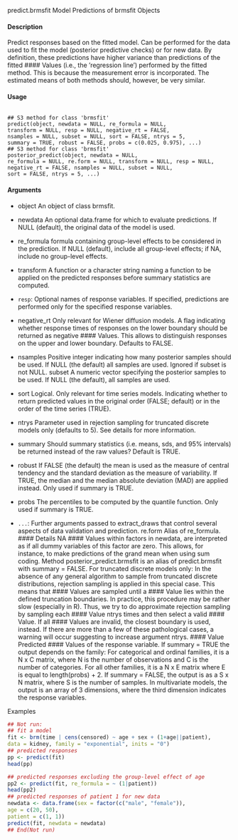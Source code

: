 


predict.brmsfit Model Predictions of brmsfit Objects

#### Description 

Predict responses based on the fitted model. Can be performed for the data used to fit the model
(posterior predictive checks) or for new data. By definition, these predictions have higher variance
than predictions of the fitted #### Values (i.e., the ’regression line’) performed by the fitted method.
This is because the measurement error is incorporated. The estimated means of both methods
should, however, be very similar.

#### Usage
<pre><code>
## S3 method for class 'brmsfit'
predict(object, newdata = NULL, re_formula = NULL,
transform = NULL, resp = NULL, negative_rt = FALSE,
nsamples = NULL, subset = NULL, sort = FALSE, ntrys = 5,
summary = TRUE, robust = FALSE, probs = c(0.025, 0.975), ...)
## S3 method for class 'brmsfit'
posterior_predict(object, newdata = NULL,
re_formula = NULL, re.form = NULL, transform = NULL, resp = NULL,
negative_rt = FALSE, nsamples = NULL, subset = NULL,
sort = FALSE, ntrys = 5, ...)
</code></pre>

#### Arguments

* object An object of class brmsfit.
* newdata An optional data.frame for which to evaluate predictions. If NULL (default), the
original data of the model is used.
* re_formula formula containing group-level effects to be considered in the prediction. If
NULL (default), include all group-level effects; if NA, include no group-level effects.
* transform A function or a character string naming a function to be applied on the predicted
responses before summary statistics are computed.
* `` resp``: Optional names of response variables. If specified, predictions are performed
only for the specified response variables.
* negative_rt Only relevant for Wiener diffusion models. A flag indicating whether response
times of responses on the lower boundary should be returned as negative #### Values.
This allows to distinguish responses on the upper and lower boundary. Defaults
to FALSE.
* nsamples Positive integer indicating how many posterior samples should be used. If NULL
(the default) all samples are used. Ignored if subset is not NULL.
subset A numeric vector specifying the posterior samples to be used. If NULL (the
default), all samples are used.
* sort Logical. Only relevant for time series models. Indicating whether to return
predicted values in the original order (FALSE; default) or in the order of the time
series (TRUE).
* ntrys Parameter used in rejection sampling for truncated discrete models only (defaults
to 5). See details for more information.
* summary Should summary statistics (i.e. means, sds, and 95% intervals) be returned instead
of the raw values? Default is TRUE.
* robust If FALSE (the default) the mean is used as the measure of central tendency and
the standard deviation as the measure of variability. If TRUE, the median and the
median absolute deviation (MAD) are applied instead. Only used if summary is
TRUE.

* probs The percentiles to be computed by the quantile function. Only used if summary is TRUE.
* `` ... ``: Further arguments passed to extract_draws that control several aspects of data
validation and prediction.
re.form Alias of re_formula.
#### Details
NA #### Values within factors in newdata, are interpreted as if all dummy variables of this factor are zero.
This allows, for instance, to make predictions of the grand mean when using sum coding.
Method posterior_predict.brmsfit is an alias of predict.brmsfit with summary = FALSE.
For truncated discrete models only: In the absence of any general algorithm to sample from truncated
discrete distributions, rejection sampling is applied in this special case. This means that #### Values
are sampled until a #### Value lies within the defined truncation boundaries. In practice, this procedure
may be rather slow (especially in R). Thus, we try to do approximate rejection sampling by sampling
each #### Value ntrys times and then select a valid #### Value. If all #### Values are invalid, the closest
boundary is used, instead. If there are more than a few of these pathological cases, a warning will
occur suggesting to increase argument ntrys.
#### Value
Predicted #### Values of the response variable. If summary = TRUE the output depends on the family:
For categorical and ordinal families, it is a N x C matrix, where N is the number of observations
and C is the number of categories. For all other families, it is a N x E matrix where E is equal
to length(probs) + 2. If summary = FALSE, the output is as a S x N matrix, where S is the
number of samples. In multivariate models, the output is an array of 3 dimensions, where the third
dimension indicates the response variables.

Examples
```r
## Not run:
## fit a model
fit <- brm(time | cens(censored) ~ age + sex + (1+age||patient),
data = kidney, family = "exponential", inits = "0")
## predicted responses
pp <- predict(fit)
head(pp)
```

```r
## predicted responses excluding the group-level effect of age
pp2 <- predict(fit, re_formula = ~ (1|patient))
head(pp2)
## predicted responses of patient 1 for new data
newdata <- data.frame(sex = factor(c("male", "female")),
age = c(20, 50),
patient = c(1, 1))
predict(fit, newdata = newdata)
## End(Not run)
```

